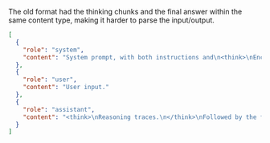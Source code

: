 The old format had the thinking chunks and the final answer within the same content type, making it harder to parse the input/output.

```json
[
  {
    "role": "system",
    "content": "System prompt, with both instructions and\n<think>\nEncapsulated reasoning instructions.\n</think>\n"
  },
  {
    "role": "user",
    "content": "User input."
  },
  {
    "role": "assistant",
    "content": "<think>\nReasoning traces.\n</think>\nFollowed by the final answer."
  }
]
```